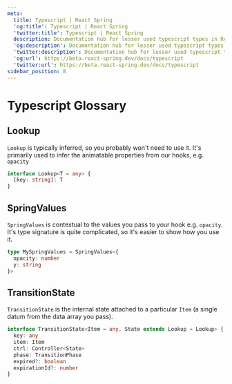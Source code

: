 ```yaml
---
meta:
  title: Typescript | React Spring
  'og:title': Typescript | React Spring
  'twitter:title': Typescript | React Spring
  description: Documentation hub for lesser used typescript types in React Spring.
  'og:description': Documentation hub for lesser used typescript types in React Spring.
  'twitter:description': Documentation hub for lesser used typescript types in React Spring.
  'og:url': https://beta.react-spring.dev/docs/typescript
  'twitter:url': https://beta.react-spring.dev/docs/typescript
sidebar_position: 8
---
```


# Typescript Glossary

## Lookup

`Lookup` is typically inferred, so you probably won't need to use it.
It's primarily used to infer the animatable properties from our hooks, e.g. `opacity`

```ts
interface Lookup<T = any> {
  [key: string]: T
}
```

## SpringValues

`SpringValues` is contextual to the values you pass to your hook e.g. `opacity`.
It's type signature is quite complicated, so it's easier to show how you use it.

```ts
type MySpringValues = SpringValues<{
  opacity: number
  y: string
}>
```

## TransitionState

`TransitionState` is the internal state attached to a particular `Item`
(a single datum from the data array you pass).

```ts
interface TransitionState<Item = any, State extends Lookup = Lookup> {
  key: any
  item: Item
  ctrl: Controller<State>
  phase: TransitionPhase
  expired?: boolean
  expirationId?: number
}
```
